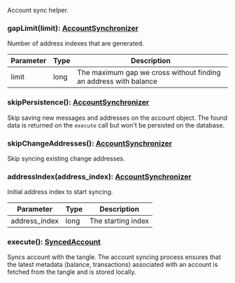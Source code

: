 Account sync helper.

### gapLimit(limit): [AccountSynchronizer](#accountsynchronizer)

Number of address indexes that are generated.

| Parameter       | Type |  Description |
| --------------- | -------- | -------- |
| limit | long |  The maximum gap we cross without finding an address with balance |

### skipPersistence(): [AccountSynchronizer](#accountsynchronizer)

Skip saving new messages and addresses on the account object.
 The found data is returned on the `execute` call but won't be persisted on the database.

### skipChangeAddresses(): [AccountSynchronizer](#accountsynchronizer)

Skip syncing existing change addresses.

### addressIndex(address_index): [AccountSynchronizer](#accountsynchronizer)

Initial address index to start syncing.

| Parameter       | Type |  Description |
| --------------- | -------- | -------- |
| address_index | long |  The starting index |

### execute(): [SyncedAccount](#syncedaccount)

Syncs account with the tangle.
 The account syncing process ensures that the latest metadata (balance, transactions)
 associated with an account is fetched from the tangle and is stored locally.
